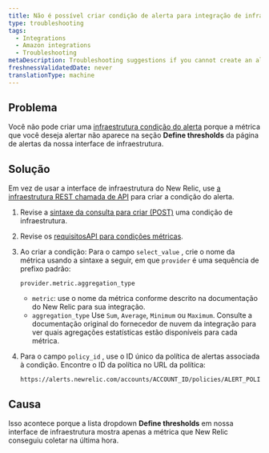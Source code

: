 ```yaml
---
title: Não é possível criar condição de alerta para integração de infraestrutura
type: troubleshooting
tags:
  - Integrations
  - Amazon integrations
  - Troubleshooting
metaDescription: Troubleshooting suggestions if you cannot create an alert condition for your New Relic infrastructure integration.
freshnessValidatedDate: never
translationType: machine
---
```


## Problema

Você não pode criar uma [infraestrutura condição do alerta](/docs/infrastructure/new-relic-infrastructure/infrastructure-alert-conditions/infrastructure-alerts-add-edit-or-view-host-alert-information) porque a métrica que você deseja alertar não aparece na seção <DNT>**Define thresholds**</DNT> da página de alertas da nossa interface de infraestrutura.

## Solução

Em vez de usar a interface de infraestrutura do New Relic, use [a infraestrutura REST chamada de API](/docs/infrastructure/new-relic-infrastructure/infrastructure-alert-conditions/rest-api-calls-new-relic-infrastructure-alerts) para criar a condição do alerta.

1. Revise a [sintaxe da consulta para criar (POST)](/docs/infrastructure/new-relic-infrastructure/infrastructure-alert-conditions/rest-api-calls-new-relic-infrastructure-alerts#post-conditions) uma condição de infraestrutura.

2. Revise os [requisitosAPI para condições métricas](/docs/infrastructure/new-relic-infrastructure/infrastructure-alert-conditions/rest-api-calls-new-relic-infrastructure-alerts#metric-api).

3. Ao criar a condição: Para o campo `select_value` , crie o nome da métrica usando a sintaxe a seguir, em que `provider` é uma sequência de prefixo padrão:

   ```
   provider.metric.aggregation_type
   ```

   * `metric`: use o nome da métrica conforme descrito na documentação do New Relic para sua integração.
   * `aggregation_type` Use `Sum`, `Average`, `Minimum` ou `Maximum`. Consulte a documentação original do fornecedor de nuvem da integração para ver quais agregações estatísticas estão disponíveis para cada métrica.

4. Para o campo `policy_id` , use o ID único da política de alertas associada à condição. Encontre o ID da política no URL da política:

   ```
   https://alerts.newrelic.com/accounts/ACCOUNT_ID/policies/ALERT_POLICY_ID
   ```

## Causa

Isso acontece porque a lista dropdown <DNT>**Define thresholds**</DNT> em nossa interface de infraestrutura mostra apenas a métrica que New Relic conseguiu coletar na última hora.